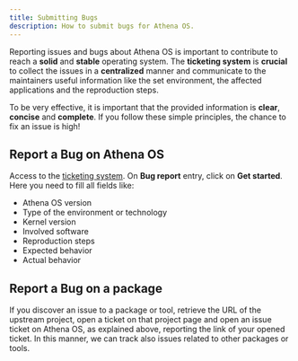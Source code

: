 ```yaml
---
title: Submitting Bugs
description: How to submit bugs for Athena OS.
---
```


Reporting issues and bugs about Athena OS is important to contribute to reach a **solid** and **stable** operating system. The **ticketing system** is **crucial** to collect the issues in a **centralized** manner and communicate to the maintainers useful information like the set environment, the affected applications and the reproduction steps.

To be very effective, it is important that the provided information is **clear**, **concise** and **complete**. If you follow these simple principles, the chance to fix an issue is high!

## Report a Bug on Athena OS

Access to the [ticketing system](https://github.com/Athena-OS/athena/issues/new/choose). On **Bug report** entry, click on **Get started**. Here you need to fill all fields like:
* Athena OS version
* Type of the environment or technology
* Kernel version
* Involved software
* Reproduction steps
* Expected behavior
* Actual behavior

## Report a Bug on a package

If you discover an issue to a package or tool, retrieve the URL of the upstream project, open a ticket on that project page and open an issue ticket on Athena OS, as explained above, reporting the link of your opened ticket. In this manner, we can track also issues related to other packages or tools.
